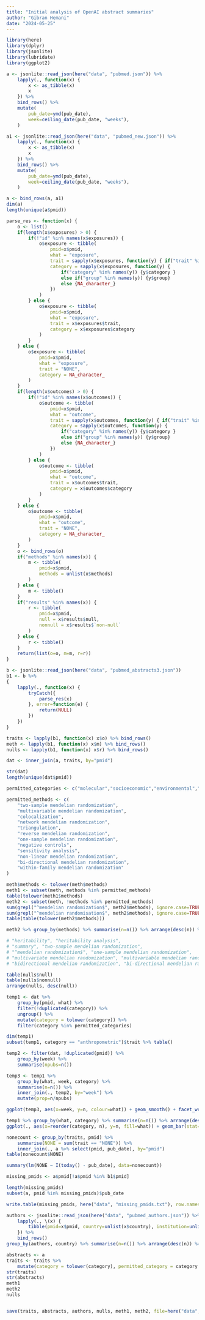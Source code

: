 ```yaml
---
title: "Initial analysis of OpenAI abstract summaries"
author: "Gibran Hemani"
date: "2024-05-25"
---
```


```r
library(here)
library(dplyr)
library(jsonlite)
library(lubridate)
library(ggplot2)
```

```r
a <- jsonlite::read_json(here("data", "pubmed.json")) %>%
    lapply(., function(x) {
        x <- as_tibble(x)
        x
    }) %>% 
    bind_rows() %>%
    mutate(
        pub_date=ymd(pub_date),
        week=ceiling_date(pub_date, "weeks"),
    )

a1 <- jsonlite::read_json(here("data", "pubmed_new.json")) %>%
    lapply(., function(x) {
        x <- as_tibble(x)
        x
    }) %>% 
    bind_rows() %>%
    mutate(
        pub_date=ymd(pub_date),
        week=ceiling_date(pub_date, "weeks"),
    )

a <- bind_rows(a, a1)
dim(a)
length(unique(a$pmid))
```

```r
parse_res <- function(x) {
    o <- list()
    if(length(x$exposures) > 0) {
        if(!"id" %in% names(x$exposures)) {
            o$exposure <- tibble(
                pmid=x$pmid,
                what = "exposure",
                trait = sapply(x$exposures, function(y) { if("trait" %in% names(y)) y$trait else NA_character_}),
                category = sapply(x$exposures, function(y) {
                    if("category" %in% names(y)) {y$category } 
                    else if("group" %in% names(y)) {y$group} 
                    else {NA_character_}
                })
            )
        } else {
            o$exposure <- tibble(
                pmid=x$pmid,
                what = "exposure",
                trait = x$exposures$trait,
                category = x$exposures$category
            )
        }
    } else {
        o$exposure <- tibble(
            pmid=x$pmid,
            what = "exposure",
            trait = "NONE",
            category = NA_character_
        )
    }
    if(length(x$outcomes) > 0) {
        if(!"id" %in% names(x$outcomes)) {
            o$outcome <- tibble(
                pmid=x$pmid,
                what = "outcome",
                trait = sapply(x$outcomes, function(y) { if("trait" %in% names(y)) y$trait else NA_character_}),
                category = sapply(x$outcomes, function(y) {
                    if("category" %in% names(y)) {y$category } 
                    else if("group" %in% names(y)) {y$group} 
                    else {NA_character_}
                })
            )
        } else {
            o$outcome <- tibble(
                pmid=x$pmid,
                what = "outcome",
                trait = x$outcomes$trait,
                category = x$outcomes$category
            )
        }
    } else {
        o$outcome <- tibble(
            pmid=x$pmid,
            what = "outcome",
            trait = "NONE",
            category = NA_character_
        )
    }
    o <- bind_rows(o)
    if("methods" %in% names(x)) {
        m <- tibble(
            pmid=x$pmid,
            methods = unlist(x$methods)
        )
    } else {
        m <- tibble()    
    }
    if("results" %in% names(x)) {
        r <- tibble(
            pmid=x$pmid,
            null = x$results$null,
            nonnull = x$results$`non-null`
        )
    } else {
        r <- tibble()    
    }
    return(list(o=o, m=m, r=r))
}

b <- jsonlite::read_json(here("data", "pubmed_abstracts3.json")) 
b1 <- b %>%
{
    lapply(., function(x) {
        tryCatch({
            parse_res(x)
        }, error=function(e) {
            return(NULL)
        })
    })
}

traits <- lapply(b1, function(x) x$o) %>% bind_rows()
meth <- lapply(b1, function(x) x$m) %>% bind_rows()
nulls <- lapply(b1, function(x) x$r) %>% bind_rows()
```

```r
dat <- inner_join(a, traits, by="pmid")

str(dat)
length(unique(dat$pmid))
```

```r
permitted_categories <- c("molecular","socioeconomic","environmental","behavioural","anthropometric","clinical measures","infectious disease","neoplasm","disease of the blood and blood-forming organs","metabolic disease","mental disorder","disease of the nervous system","disease of the eye and adnexa","disease of the ear and mastoid process","disease of the circulatory system","disease of the digestive system","disease of the skin and subcutaneous tissue","disease of the musculoskeletal system and connective tissue","disease of the genitourinary system")
```

```r
permitted_methods <- c(
    "two-sample mendelian randomization",
    "multivariable mendelian randomization",
    "colocalization",
    "network mendelian randomization",
    "triangulation",
    "reverse mendelian randomization",
    "one-sample mendelian randomization",
    "negative controls",
    "sensitivity analysis",
    "non-linear mendelian randomization",
    "bi-directional mendelian randomization",
    "within-family mendelian randomization"
)

meth$methods <- tolower(meth$methods)
meth1 <- subset(meth, methods %in% permitted_methods)
table(tolower(meth1$methods)
meth2 <- subset(meth, !methods %in% permitted_methods)
sum(grepl("^mendelian randomization$", meth2$methods), ignore.case=TRUE)
sum(grepl("^mendelian randomisation$", meth2$methods), ignore.case=TRUE)
table(table(tolower(meth2$methods)))

meth2 %>% group_by(methods) %>% summarise(n=n()) %>% arrange(desc(n)) %>% head(100) %>% as.data.frame

# "heritability", "heritability analysis",
# "summary", "two-sample mendelian randomization",
# "^mendelian randomization$", "one-sample mendelian randomization",
# "multivariate mendelian randomization", "multivariable mendelian randomization",
# "bidirectional mendelian randomization", "bi-directional mendelian randomization",
```

```r
table(nulls$null)
table(nulls$nonnull)
arrange(nulls, desc(null))
```


```r
temp1 <- dat %>%
    group_by(pmid, what) %>%
    filter(!duplicated(category)) %>%
    ungroup() %>%
    mutate(category = tolower(category)) %>%
    filter(category %in% permitted_categories)

dim(temp1)
subset(temp1, category == "anthropometric")$trait %>% table()

temp2 <- filter(dat, !duplicated(pmid)) %>%
    group_by(week) %>%
    summarise(npubs=n())

temp3 <- temp1 %>%
    group_by(what, week, category) %>%
    summarise(n=n()) %>%
    inner_join(., temp2, by="week") %>%
    mutate(prop=n/npubs)
```

```r
ggplot(temp3, aes(x=week, y=n, colour=what)) + geom_smooth() + facet_wrap(~category, scales="free_y")
```

```r
temp1 %>% group_by(what, category) %>% summarise(n=n()) %>% arrange(desc(n)) %>%
ggplot(., aes(x=reorder(category, n), y=n, fill=what)) + geom_bar(stat="identity") + coord_flip() + theme(legend.position="bottom")
```


```r
nonecount <- group_by(traits, pmid) %>%
    summarise(NONE = sum(trait == "NONE")) %>%
    inner_join(., a %>% select(pmid, pub_date), by="pmid")
table(nonecount$NONE)
```

```r
summary(lm(NONE ~ I(today() - pub_date), data=nonecount))
```

```r
missing_pmids <- a$pmid[!a$pmid %in% b1$pmid]

length(missing_pmids)
subset(a, pmid %in% missing_pmids)$pub_date

write.table(missing_pmids, here("data", "missing_pmids.txt"), row.names=FALSE, col.names=FALSE, qu=FALSE)
```


```r
authors <- jsonlite::read_json(here("data", "pubmed_authors.json")) %>%
    lapply(., \(x) {
        tibble(pmid=x$pmid, country=unlist(x$country), institution=unlist(x$institution))
    }) %>%
    bind_rows()
group_by(authors, country) %>% summarise(n=n()) %>% arrange(desc(n)) %>% head(100)
```



```r
abstracts <- a
traits <- traits %>%
    mutate(category = tolower(category), permitted_category = category %in% permitted_categories)
str(traits)
str(abstracts)
meth1
meth2
nulls


save(traits, abstracts, authors, nulls, meth1, meth2, file=here("data", "results.RData"))
```


